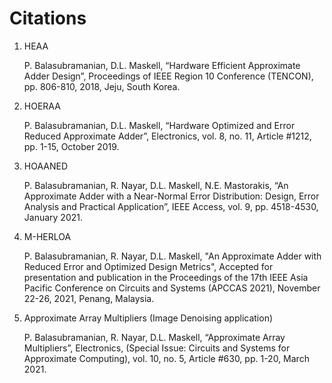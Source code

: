 # Citations

1. HEAA

   P. Balasubramanian, D.L. Maskell, “Hardware Efficient Approximate Adder Design”, Proceedings of IEEE Region 10 Conference (TENCON), pp. 806-810, 2018, Jeju, South Korea.

2. HOERAA

   P. Balasubramanian, D.L. Maskell, “Hardware Optimized and Error Reduced Approximate Adder”, Electronics, vol. 8, no. 11, Article #1212, pp. 1-15, October 2019.

3. HOAANED

   P. Balasubramanian, R. Nayar, D.L. Maskell, N.E. Mastorakis, “An Approximate Adder with a Near-Normal Error Distribution: Design, Error Analysis and Practical Application”, IEEE Access, vol. 9, pp. 4518-4530, January 2021.

4. M-HERLOA

   P. Balasubramanian, R. Nayar, D.L. Maskell, "An Approximate Adder with Reduced Error and Optimized Design Metrics", Accepted for presentation and publication in the Proceedings of the 17th IEEE Asia Pacific Conference on Circuits and Systems (APCCAS 2021), November 22-26, 2021, Penang, Malaysia. 

5. Approximate Array Multipliers (Image Denoising application)

   P. Balasubramanian, R. Nayar, D.L. Maskell, “Approximate Array Multipliers”, Electronics, (Special Issue: Circuits and Systems for Approximate Computing), vol. 10, no. 5, Article #630, pp. 1-20, March 2021.
